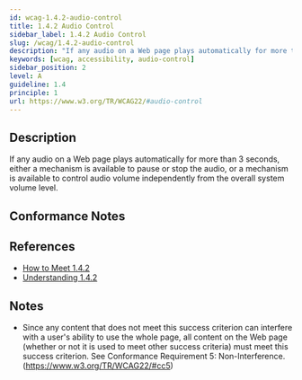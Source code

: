 ```yaml
---
id: wcag-1.4.2-audio-control
title: 1.4.2 Audio Control
sidebar_label: 1.4.2 Audio Control
slug: /wcag/1.4.2-audio-control
description: "If any audio on a Web page plays automatically for more than 3 seconds, either a mechanism is available to pause or stop the audio, or a mechanism is available to control audio volume independently from the overall system volume level."
keywords: [wcag, accessibility, audio-control]
sidebar_position: 2
level: A
guideline: 1.4
principle: 1
url: https://www.w3.org/TR/WCAG22/#audio-control
---
```


## Description

If any audio on a Web page plays automatically for more than 3 seconds, either a mechanism is available to pause or stop the audio, or a mechanism is available to control audio volume independently from the overall system volume level.

## Conformance Notes

<Project name="ads">
  <Unknown></Unknown>
</Project>

<Project name="scix">
  <NotApplicable></NotApplicable>
</Project>

## References

- [How to Meet 1.4.2](https://www.w3.org/WAI/WCAG22/quickref/#audio-control)
- [Understanding 1.4.2](https://www.w3.org/WAI/WCAG22/Understanding/audio-control.html)

## Notes

- Since any content that does not meet this success criterion can interfere with a user's ability to use the whole page, all content on the Web page (whether or not it is used to meet other success criteria) must meet this success criterion. See Conformance Requirement 5: Non-Interference. (https://www.w3.org/TR/WCAG22/#cc5)
